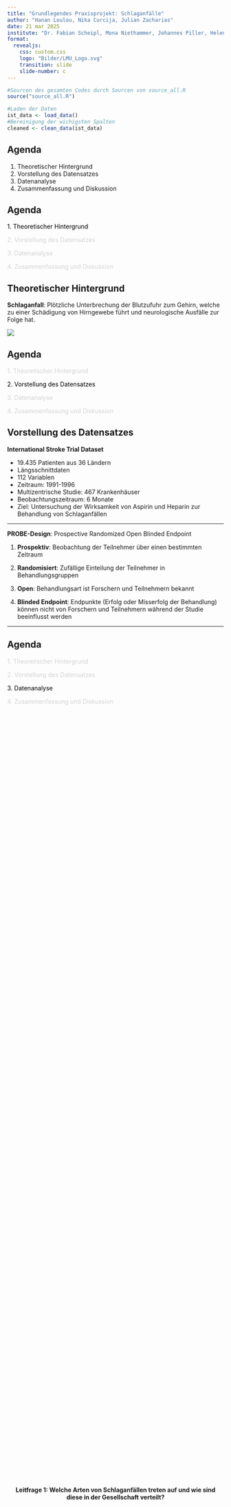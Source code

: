 ```yaml
---
title: "Grundlegendes Praxisprojekt: Schlaganfälle"
author: "Hanan Loulou, Nika Curcija, Julian Zacharias"
date: 21 mar 2025
institute: "Dr. Fabian Scheipl, Mona Niethammer, Johannes Piller, Helen Alber"
format: 
  revealjs:
    css: custom.css
    logo: "Bilder/LMU_Logo.svg"
    transition: slide
    slide-number: c
---
```


```r
#Sourcen des gesamten Codes durch Sourcen von source_all.R 
source("source_all.R")

```

```r
#Laden der Daten
ist_data <- load_data()
#Bereinigung der wichigsten Spalten
cleaned <- clean_data(ist_data)
```


## Agenda

1.  Theoretischer Hintergrund
2.  Vorstellung des Datensatzes
3.  Datenanalyse
4.  Zusammenfassung und Diskussion

## Agenda

::: incremental
[1.  Theoretischer Hintergrund]{style="color:black;"}

[2.  Vorstellung des Datensatzes]{style="color:lightgrey;"}

[3.  Datenanalyse]{style="color:lightgrey;"}

[4.  Zusammenfassung und Diskussion]{style="color:lightgray;"}
:::

## Theoretischer Hintergrund

**Schlaganfall**:
Plötzliche Unterbrechung der Blutzufuhr zum Gehirn, welche zu einer Schädigung von Hirngewebe führt und neurologische Ausfälle zur Folge hat.


![](Bilder/schlaganfall-arten.jpg){fig-align=center}

## Agenda

::: incremental
[1.  Theoretischer Hintergrund]{style="color:lightgray;"}

[2.  Vorstellung des Datensatzes]{style="color:black;"}

[3.  Datenanalyse]{style="color:lightgrey;"}

[4.  Zusammenfassung und Diskussion]{style="color:lightgray;"}
:::
## Vorstellung des Datensatzes

**International Stroke Trial Dataset**

::: { .incremental }
- 19.435 Patienten aus 36 Ländern
- Längsschnittdaten
- 112 Variablen
- Zeitraum: 1991-1996
- Multizentrische Studie: 467 Krankenhäuser
- Beobachtungszeitraum: 6 Monate
- Ziel: Untersuchung der Wirksamkeit von Aspirin und Heparin zur Behandlung von Schlaganfällen
:::

---

**PROBE-Design**: Prospective Randomized Open Blinded Endpoint

1. **Prospektiv**: 
Beobachtung der Teilnehmer über einen bestimmten Zeitraum


2. **Randomisiert**: 
Zufällige Einteilung der Teilnehmer in Behandlungsgruppen



3. **Open**: 
Behandlungsart ist Forschern und Teilnehmern bekannt


4. **Blinded Endpoint**:
Endpunkte (Erfolg oder Misserfolg der Behandlung) können nicht von Forschern und Teilnehmern während der Studie beeinflusst werden



---
## Agenda

::: incremental
[1.  Theoretischer Hintergrund]{style="color:lightgray;"}

[2.  Vorstellung des Datensatzes]{style="color:lightgray;"}

[3.  Datenanalyse]{style="color:black;"}

[4.  Zusammenfassung und Diskussion]{style="color:lightgray;"}
:::


## 

::: {style="text-align: center; display: flex; justify-content: center; align-items: center; height: 90vh;"}
**Leitfrage 1: Welche Arten von Schlaganfällen treten auf und wie sind diese in der Gesellschaft verteilt?**
:::

##

```r
barplot_stroke_types()
```


##

::: {style="text-align: center; display: flex; justify-content: center; align-items: center; height: 90vh;"}
**Leitfrage 2: Unterscheiden sich die Schlaganfallkategorien hinsichtlich Alter, Geschlecht und anderen ausgewählten Variablen?**
:::

##

```r
boxplots_age_distr_per_stroke_type()
```

##

```r
barplot_sex_per_stroke_type()
```
##

::: {style="text-align: center; display: flex; justify-content: center; align-items: center; height: 90vh;"}
**Leitfrage 3: Wie häufig sind wiederkehrende Schlaganfälle und wie unterscheiden sich diese hinsichtlich verschiedener Variablen?**
:::

##

```r
plot_recurrence_overall()
```

##

```r
plot_recurrence_by_age()
```

##

```r
plot_recurrence_by_type()
```
##


```r
plot_recurrence_by_age_and_typ()
```
##

```r
treatment_efficacy()
```


##

```r
plot_recurrence_vs_treatment()
```

##

```r
plot_outcome_by_medication()
```


##


```r
case_fatality_rate_per_country()
```
## Agenda

::: incremental
[1.  Theoretischer Hintergrund]{style="color:lightgray;"}

[2.  Vorstellung des Datensatzes]{style="color:lightgray;"}

[3.  Datenanalyse]{style="color:lightgrey;"}

[4.  Zusammenfassung und Diskussion]{style="color:black;"}
:::

## Zusammenfassung


```r
#- Patienten, die mit **Aspirin** behandelt wurden, hatten ein geringeres Risiko für einen zweiten Schlaganfall.  
#- Im Gegensatz dazu trat bei **Heparin**-Patienten häufiger ein erneuter Schlaganfall auf.  
#- Der Datensatz zeigt eine **auffällige Altersverteilung**, mit überwiegend älteren Patienten.  
#- Unabhängig von der Medikation bleibt ein hoher Anteil der Patienten nach der Behandlung auf Unterstützung angewiesen.
```


## Diskussion













